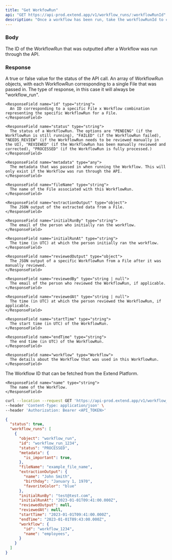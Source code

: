 ```yaml
---
title: "Get WorkfowRun"
api: "GET https://api-prod.extend.app/v1/workflow_runs/:workflowRunId"
description: "Once a workflow has been run, take the workflowRunId to check the status and output of a specific WorkflowRun."
---
```


### Body

<ParamField body="workflowRunId" type="string">
  The ID of the WorkflowRun that was outputted after a Workflow was run through the API.
</ParamField>

### Response

<ResponseField name="status" type="boolean">
  A true or false value for the status of the API call.
</ResponseField>

<ResponseField name="workflow_runs" type="WorkflowRun[]">
  An array of WorkflowRun objects, with each WorkflowRun corresponding to a single File that was passed in.
</ResponseField>


<ResponseField name="WorkflowRun" type="object">
  <Expandable title="properties">
    <ResponseField name="object" type="string">
      The type of response, in this case it will always be "workflow_run".
    </ResponseField>

    <ResponseField name="id" type="string">
      An ID corresponding to a specific File x Workflow combination representing the specific WorkflowRun for a File.
    </ResponseField>

    <ResponseField name="status" type="string">
      The status of a WorkflowRun. The options are "PENDING" (if the WorkflowRun is still running), "FAILED" (if the WorkflowRun failed), "NEEDS_REVIEW" (if the WorkflowRun needs to be reviewed manually in the UI), "REVIEWED" (if the WorkflowRun has been manually reviewed and corrected), "PROCESSED" (if the WorkflowRun is fully processed.)
    </ResponseField>

    <ResponseField name="metadata" type="any">
      The metadata that was passed in when running the Workflow. This will only exist if the Workflow was run through the API.
    </ResponseField>

    <ResponseField name="fileName" type="string">
      The name of the File associated with this WorkflowRun.
    </ResponseField>

    <ResponseField name="extractionOutput" type="object">
      The JSON output of the extracted data from a File.
    </ResponseField>

    <ResponseField name="initialRunBy" type="string">
      The email of the person who initially ran the workflow.
    </ResponseField>

    <ResponseField name="initialRunAt" type="string">
      The time (in UTC) at which the person initially ran the workflow.
    </ResponseField>

    <ResponseField name="reviewedOutput" type="object">
      The JSON output of a specific WorkflowRun from a File after it was manually reviewed.
    </ResponseField>

    <ResponseField name="reviewedBy" type="string | null">
      The email of the person who reviewed the WorkflowRun, if applicable.
    </ResponseField>

    <ResponseField name="reviewedAt" type="string | null">
      The time (in UTC) at which the person reviewed the WorkflowRun, if applicable.
    </ResponseField>

    <ResponseField name="startTime" type="string">
      The start time (in UTC) of the WorkflowRun.
    </ResponseField>

    <ResponseField name="endTime" type="string">
      The end time (in UTC) of the WorkflowRun.
    </ResponseField>

    <ResponseField name="workflow" type="Workflow">
      The details about the Workflow that was used in this WorkflowRun.
    </ResponseField>

  </Expandable>
</ResponseField>

<ResponseField name="Workflow" type="object">
  <Expandable title="properties">
    <ResponseField name="id" type="string">
      The Workflow ID that can be fetched from the Extend Platform.
    </ResponseField>

    <ResponseField name="name" type="string">
      The name of the Workflow.
    </ResponseField>

  </Expandable>
</ResponseField>

<RequestExample>

```bash Example Request
curl --location --request GET 'https://api-prod.extend.app/v1/workflow_runs/:workflowRunId' \
--header 'Content-Type: application/json' \
--header 'Authorization: Bearer <API_TOKEN>'
```

</RequestExample>

<ResponseExample>

```json Response
{
  "status": true,
  "workflow_runs": [
    {
      "object": "workflow_run",
      "id": "workflow_run_1234",
      "status": "PROCESSED",
      "metadata": {
        "is_important": true,
      },
      "fileName": "example_file_name",
      "extractionOutput": {
        "name": "John Smith",
        "birthday": "January 1, 1970",
        "favoriteColor": "blue"
      },
      "initialRunBy": "test@test.com",
      "initialRunAt": "2023-01-01T09:41:00.000Z",
      "reviewedOutput": null,
      "reviewedAt": null,
      "startTime": "2023-01-01T09:41:00.000Z",
      "endTime": "2023-01-01T09:43:00.000Z",
      "workflow": {
        "id": "workflow_1234",
        "name": "employees",
      }
    }
  ]
}
```

</ResponseExample>

